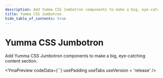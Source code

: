 ```yaml
---
description: Add Yumma CSS Jumbotron components to make a big, eye-catching content section.
title: Yumma CSS Jumbotron
hide_table_of_contents: true
---
```



# Yumma CSS Jumbotron

Add Yumma CSS Jumbotron components to make a big, eye-catching content section.

<YmaPreview
  codeData={``}
  usePadding
  useTabs
  useVersion = 'release'
/>